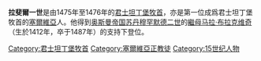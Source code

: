 '''拉斐爾一世'''是由1475年至1476年的[[君士坦丁堡牧首|君士坦丁堡牧首]]，亦是第一位成爲君士坦丁堡牧首的[[塞爾維亞|塞爾維亞]]人。他得到[[奥斯曼帝国|奥斯曼帝国]][[苏丹_(称谓)|苏丹]][[穆罕默德二世_(奥斯曼帝国)|穆罕默德二世]]的[[繼母|繼母]][[马拉·布拉克维奇|马拉·布拉克维奇]]（生於1412年，卒于1487年）的支持下登位。

{{start box}}
{{s-before|[[西美昂一世_(君士坦丁堡)|西美昂一世]]}}
{{s-title|[[君士坦丁堡牧首列表|君士坦丁堡牧首]]|1475年~1476年}}
{{s-after|[[馬克西穆斯三世_(君士坦丁堡)|馬克西穆斯三世]]}}
{{end box}}
{{普世牧首}}

{{君王小作品}}

[[Category:君士坦丁堡牧首|Category:君士坦丁堡牧首]]
[[Category:塞爾維亞正教徒|Category:塞爾維亞正教徒]]
[[Category:15世纪人物|Category:15世纪人物]]